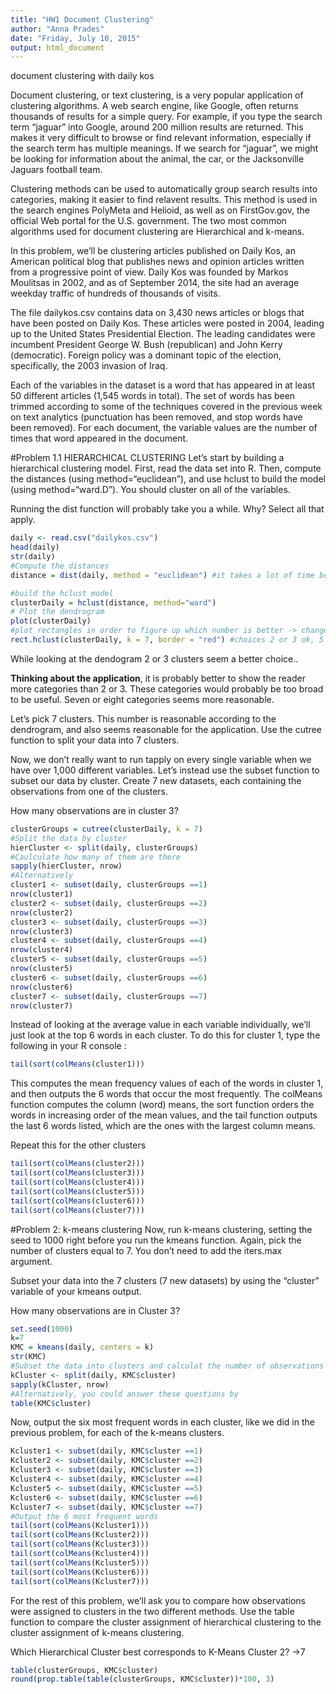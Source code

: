 ```yaml
---
title: "HW1 Document Clustering"
author: "Anna Prades"
date: "Friday, July 10, 2015"
output: html_document
---
```


document clustering with daily kos

Document clustering, or text clustering, is a very popular application of clustering algorithms. A web search engine, like Google, often returns thousands of results for a simple query. For example, if you type the search term "jaguar" into Google, around 200 million results are returned. This makes it very difficult to browse or find relevant information, especially if the search term has multiple meanings. If we search for "jaguar", we might be looking for information about the animal, the car, or the Jacksonville Jaguars football team. 

Clustering methods can be used to automatically group search results into categories, making it easier to find relavent results. This method is used in the search engines PolyMeta and Helioid, as well as on FirstGov.gov, the official Web portal for the U.S. government. The two most common algorithms used for document clustering are Hierarchical and k-means. 

In this problem, we'll be clustering articles published on Daily Kos, an American political blog that publishes news and opinion articles written from a progressive point of view. Daily Kos was founded by Markos Moulitsas in 2002, and as of September 2014, the site had an average weekday traffic of hundreds of thousands of visits. 

The file dailykos.csv contains data on 3,430 news articles or blogs that have been posted on Daily Kos. These articles were posted in 2004, leading up to the United States Presidential Election. The leading candidates were incumbent President George W. Bush (republican) and John Kerry (democratic). Foreign policy was a dominant topic of the election, specifically, the 2003 invasion of Iraq. 

Each of the variables in the dataset is a word that has appeared in at least 50 different articles (1,545 words in total). The set of  words has been trimmed according to some of the techniques covered in the previous week on text analytics (punctuation has been removed, and stop words have been removed). For each document, the variable values are the number of times that word appeared in the document. 

#Problem 1.1 HIERARCHICAL CLUSTERING
Let's start by building a hierarchical clustering model. First, read the data set into R. Then, compute the distances (using method="euclidean"), and use hclust to build the model (using method="ward.D"). You should cluster on all of the variables.

Running the dist function will probably take you a while. Why? Select all that apply.

```r
daily <- read.csv("dailykos.csv")
head(daily)
str(daily)
#Compute the distances
distance = dist(daily, method = "euclidean") #it takes a lot of time because it has a lot of variables and observations

#build the hclust model
clusterDaily = hclust(distance, method="ward")
# Plot the dendrogram
plot(clusterDaily)
#plot rectangles in order to figure up which number is better -> change k=n
rect.hclust(clusterDaily, k = 7, border = "red") #choices 2 or 3 ok, 5 or 6 too small distance
```

While looking at the dendogram 2 or 3 clusters seem a better choice..

**Thinking about the application**, it is probably better to show the reader more categories than 2 or 3. These categories would probably be too broad to be useful. Seven or eight categories seems more reasonable.

Let's pick 7 clusters. This number is reasonable according to the dendrogram, and also seems reasonable for the application. Use the cutree function to split your data into 7 clusters.

Now, we don't really want to run tapply on every single variable when we have over 1,000 different variables. Let's instead use the subset function to subset our data by cluster. Create 7 new datasets, each containing the observations from one of the clusters.

How many observations are in cluster 3?

```r
clusterGroups = cutree(clusterDaily, k = 7)
#Split the data by cluster
hierCluster <- split(daily, clusterGroups)
#Caulculate how many of them are there
sapply(hierCluster, nrow)
#Alternatively
cluster1 <- subset(daily, clusterGroups ==1)
nrow(cluster1)
cluster2 <- subset(daily, clusterGroups ==2)
nrow(cluster2)
cluster3 <- subset(daily, clusterGroups ==3)
nrow(cluster3)
cluster4 <- subset(daily, clusterGroups ==4)
nrow(cluster4)
cluster5 <- subset(daily, clusterGroups ==5)
nrow(cluster5)
cluster6 <- subset(daily, clusterGroups ==6)
nrow(cluster6)
cluster7 <- subset(daily, clusterGroups ==7)
nrow(cluster7)
```

Instead of looking at the average value in each variable individually, we'll just look at the top 6 words in each cluster. To do this for cluster 1, type the following in your R console :

```r
tail(sort(colMeans(cluster1)))
```
This computes the mean frequency values of each of the words in cluster 1, and then outputs the 6 words that occur the most frequently. The colMeans function computes the column (word) means, the sort function orders the words in increasing order of the mean values, and the tail function outputs the last 6 words listed, which are the ones with the largest column means.

Repeat this for the other clusters
```r
tail(sort(colMeans(cluster2)))
tail(sort(colMeans(cluster3)))
tail(sort(colMeans(cluster4)))
tail(sort(colMeans(cluster5)))
tail(sort(colMeans(cluster6)))
tail(sort(colMeans(cluster7)))
```

#Problem 2: k-means clustering
Now, run k-means clustering, setting the seed to 1000 right before you run the kmeans function. Again, pick the number of clusters equal to 7. You don't need to add the iters.max argument.

Subset your data into the 7 clusters (7 new datasets) by using the "cluster" variable of your kmeans output.

How many observations are in Cluster 3?

```r
set.seed(1000)
k=7
KMC = kmeans(daily, centers = k)
str(KMC)
#Subset the data into clusters and calculat the number of observations in each
kCluster <- split(daily, KMC$cluster)
sapply(kCluster, nrow)
#Alternatively, you could answer these questions by
table(KMC$cluster)
```
Now, output the six most frequent words in each cluster, like we did in the previous problem, for each of the k-means clusters.

```r
Kcluster1 <- subset(daily, KMC$cluster ==1)
Kcluster2 <- subset(daily, KMC$cluster ==2)
Kcluster3 <- subset(daily, KMC$cluster ==3)
Kcluster4 <- subset(daily, KMC$cluster ==4)
Kcluster5 <- subset(daily, KMC$cluster ==5)
Kcluster6 <- subset(daily, KMC$cluster ==6)
Kcluster7 <- subset(daily, KMC$cluster ==7)
#Output the 6 most frequent words
tail(sort(colMeans(Kcluster1)))
tail(sort(colMeans(Kcluster2)))
tail(sort(colMeans(Kcluster3)))
tail(sort(colMeans(Kcluster4)))
tail(sort(colMeans(Kcluster5)))
tail(sort(colMeans(Kcluster6)))
tail(sort(colMeans(Kcluster7)))

```

For the rest of this problem, we'll ask you to compare how observations were assigned to clusters in the two different methods. Use the table function to compare the cluster assignment of hierarchical clustering to the cluster assignment of k-means clustering.

Which Hierarchical Cluster best corresponds to K-Means Cluster 2? ->7
```r
table(clusterGroups, KMC$cluster)
round(prop.table(table(clusterGroups, KMC$cluster))*100, 3)
```


